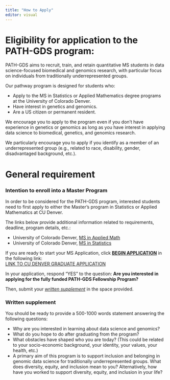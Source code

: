 ```yaml
---
title: "How to Apply"
editor: visual
---
```


# Eligibility for application to the PATH-GDS program:

PATH-GDS aims to recruit, train, and retain quantitative MS students in data science-focused biomedical and genomics research, with particular focus on individuals from traditionally underrepresented groups.

Our pathway program is designed for students who:

-   Apply to the MS in Statistics or Applied Mathematics degree programs at the University of Colorado Denver.
-   Have interest in genetics and genomics.
-   Are a US citizen or permanent resident.

We encourage you to apply to the program even if you don’t have experience in genetics or genomics as long as you have interest in applying data science to biomedical, genetics, and genomics research.

We particularly encourage you to apply if you identify as a member of an underrepresented group (e.g., related to race, disability, gender, disadvantaged background, etc.).

# General requirement

### Intention to enroll into a Master Program

In order to be considered for the PATH-GDS program, interested students need to first apply to either the Master's program in Statistics or Applied Mathematics at CU Denver.

The links below provide additional information related to requirements, deadline, program details, etc.:

-   University of Colorado Denver, [MS in Applied Math](https://clas.ucdenver.edu/mathematical-and-statistical-sciences/master-science-applied-mathematics)
-   University of Colorado Denver, [MS in Statistics](https://clas.ucdenver.edu/mathematical-and-statistical-sciences/master-science-statistics)

If you are ready to start your MS Application, click [**BEGIN APPLICATION**]{.underline} in the following link:\
[LINK TO CU DENVER GRADUATE APPLICATION](https://clas.ucdenver.edu/mathematical-and-statistical-sciences/prospective-students)

In your application, respond "YES" to the question: **Are you interested in applying for the fully funded PATH-GDS Fellowship Program?**

Then, submit your [*written supplement*]{.underline} in the space provided.

### Written supplement

You should be ready to provide a 500-1000 words statement answering the following questions:

-   Why are you interested in learning about data science and genomics?
-   What do you hope to do after graduating from the program?
-   What obstacles have shaped who you are today? (This could be related to your socio-economic background, your identity, your values, your health, etc.)
-   A primary aim of this program is to support inclusion and belonging in genomic data science for traditionally underrepresented groups. What does diversity, equity, and inclusion mean to you? Alternatively, how have you worked to support diversity, equity, and inclusion in your life?
